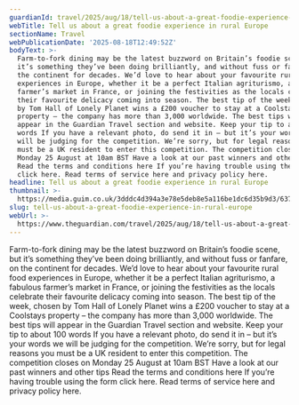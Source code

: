 ```yaml
---
guardianId: travel/2025/aug/18/tell-us-about-a-great-foodie-experience-in-rural-europe
webTitle: Tell us about a great foodie experience in rural Europe
sectionName: Travel
webPublicationDate: '2025-08-18T12:49:52Z'
bodyText: >-
  Farm-to-fork dining may be the latest buzzword on Britain’s foodie scene, but
  it’s something they’ve been doing brilliantly, and without fuss or fanfare, on
  the continent for decades. We’d love to hear about your favourite rural food
  experiences in Europe, whether it be a perfect Italian agriturismo, a fabulous
  farmer’s market in France, or joining the festivities as the locals celebrate
  their favourite delicacy coming into season. The best tip of the week, chosen
  by Tom Hall of Lonely Planet wins a £200 voucher to stay at a Coolstays
  property – the company has more than 3,000 worldwide. The best tips will
  appear in the Guardian Travel section and website. Keep your tip to about 100
  words If you have a relevant photo, do send it in – but it’s your words we
  will be judging for the competition. We’re sorry, but for legal reasons you
  must be a UK resident to enter this competition. The competition closes on
  Monday 25 August at 10am BST Have a look at our past winners and other tips
  Read the terms and conditions here If you’re having trouble using the form
  click here. Read terms of service here and privacy policy here.
headline: Tell us about a great foodie experience in rural Europe
thumbnail: >-
  https://media.guim.co.uk/3dddc4d394a3e78e5deb8e5a116be1dc6d35b9d3/637_0_3183_2547/500.jpg
slug: tell-us-about-a-great-foodie-experience-in-rural-europe
webUrl: >-
  https://www.theguardian.com/travel/2025/aug/18/tell-us-about-a-great-foodie-experience-in-rural-europe
---
```

Farm-to-fork dining may be the latest buzzword on Britain’s foodie scene, but it’s something they’ve been doing brilliantly, and without fuss or fanfare, on the continent for decades. We’d love to hear about your favourite rural food experiences in Europe, whether it be a perfect Italian agriturismo, a fabulous farmer’s market in France, or joining the festivities as the locals celebrate their favourite delicacy coming into season. The best tip of the week, chosen by Tom Hall of Lonely Planet wins a £200 voucher to stay at a Coolstays property – the company has more than 3,000 worldwide. The best tips will appear in the Guardian Travel section and website. Keep your tip to about 100 words If you have a relevant photo, do send it in – but it’s your words we will be judging for the competition. We’re sorry, but for legal reasons you must be a UK resident to enter this competition. The competition closes on Monday 25 August at 10am BST Have a look at our past winners and other tips Read the terms and conditions here If you’re having trouble using the form click here. Read terms of service here and privacy policy here.
